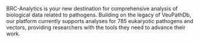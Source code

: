 BRC-Analytics is your new destination for comprehensive analysis of biological
data related to pathogens. Building on the legacy of VeuPathDb, our platform
currently supports analyses for 785 eukaryotic pathogens and vectors,
providing researchers with the tools they need to advance their work.
